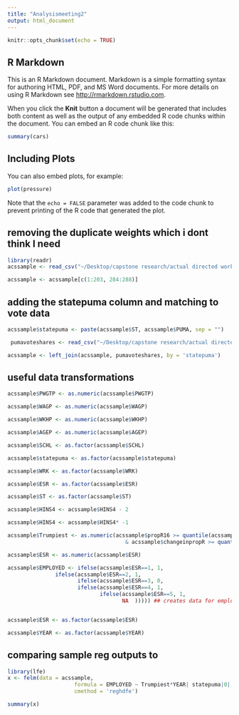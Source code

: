 ```yaml
---
title: "Analysismeeting2"
output: html_document
---
```


```r
knitr::opts_chunk$set(echo = TRUE)
```

## R Markdown

This is an R Markdown document. Markdown is a simple formatting syntax for authoring HTML, PDF, and MS Word documents. For more details on using R Markdown see <http://rmarkdown.rstudio.com>.

When you click the **Knit** button a document will be generated that includes both content as well as the output of any embedded R code chunks within the document. You can embed an R code chunk like this:

```r
summary(cars)
```

## Including Plots

You can also embed plots, for example:

```r
plot(pressure)
```

Note that the `echo = FALSE` parameter was added to the code chunk to prevent printing of the R code that generated the plot.

## removing the duplicate weights which i dont think I need

```r
library(readr)
acssample <- read_csv("~/Desktop/capstone research/actual directed work/Capstone/acssample2013to2018.csv")

acssample <- acssample[c(1:203, 284:288)]

```
## adding the statepuma column and matching to vote data
```r
acssample$statepuma <- paste(acssample$ST, acssample$PUMA, sep = "")

 pumavoteshares <- read_csv("~/Desktop/capstone research/actual directed work/Capstone/pumavoteshares.csv")

acssample <- left_join(acssample, pumavoteshares, by = 'statepuma')
```
## useful data transformations
```r
acssample$PWGTP <- as.numeric(acssample$PWGTP)

acssample$WAGP <- as.numeric(acssample$WAGP)

acssample$WKHP <- as.numeric(acssample$WKHP)

acssample$AGEP <- as.numeric(acssample$AGEP)

acssample$SCHL <- as.factor(acssample$SCHL)

acssample$statepuma <- as.factor(acssample$statepuma)

acssample$WRK <- as.factor(acssample$WRK)

acssample$ESR <- as.factor(acssample$ESR)

acssample$ST <- as.factor(acssample$ST)

acssample$HINS4 <- acssample$HINS4 - 2

acssample$HINS4 <- acssample$HINS4* -1

acssample$Trumpiest <- as.numeric(acssample$propR16 >= quantile(acssample$propR16, .90, names = FALSE, na.rm = TRUE)
                                     & acssample$changeinpropR >= quantile(acssample$changeinpropR, .90, names = FALSE, na.rm = TRUE))

acssample$ESR <- as.numeric(acssample$ESR)

acssample$EMPLOYED <- ifelse(acssample$ESR==1, 1,
               ifelse(acssample$ESR==2, 1,
                      ifelse(acssample$ESR==3, 0,
                      ifelse(acssample$ESR==4, 1,
                             ifelse(acssample$ESR==5, 1,
                                    NA  ))))) ## creates data for employment tests


acssample$ESR <- as.factor(acssample$ESR)

acssample$YEAR <- as.factor(acssample$YEAR)
```


## comparing sample reg outputs to 

```r
library(lfe)
x <- felm(data = acssample,
                     formula = EMPLOYED ~ Trumpiest*YEAR| statepuma|0| statepuma,
                     cmethod = 'reghdfe')

summary(x)

```

